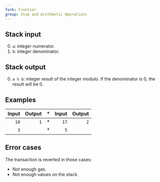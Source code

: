 ```yaml
---
fork: Frontier
group: Stop and Arithmetic Operations
---
```


## Stack input

0. `a`: integer numerator.
1. `b`: integer denominator.

## Stack output

0. `a % b`: integer result of the integer modulo. If the denominator is 0, the result will be 0.

## Examples

| Input | Output | * | Input | Output |
|------:|-------:|-|------:|-------:|
| `10` | `1` | * | `17` | `2` |
| `3` | | * | `5` | |

## Error cases

The transaction is reverted in those cases:
- Not enough gas.
- Not enough values on the stack.

